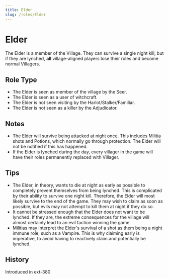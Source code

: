 ```yaml
---
title: Elder
slug: /roles/Elder
---
```


# Elder

The Elder is a member of the Village. They can survive a single night kill, but if they are lynched, **all** village-aligned players lose their roles and become normal Villagers.

## Role Type

- The Elder is seen as member of the village by the Seer.
- The Elder is seen as a user of witchcraft.
- The Elder is not seen visiting by the Harlot/Stalker/Familiar.
- The Elder is not seen as a killer by the Adjudicator.

## Notes

- The Elder will survive being attacked at night once. This includes Militia shots and Potions, which normally go through protection. The Elder will not be notified if this has happened.
- If the Elder is lynched during the day, every villager in the game will have their roles permanently replaced with Villager.

## Tips

- The Elder, in theory, wants to die at night as early as possible to completely prevent themselves from being lynched. This is complicated by their ability to survive one night kill. Therefore, the Elder will most likely survive to the end of the game. They may wish to claim as soon as possible, but evils may not attempt to kill them at night if they do so.
- It cannot be stressed enough that the Elder does not want to be lynched. If they are, the extreme consequences for the village will almost certainly lead to an evil faction winning the game.
- Militias may interpret the Elder's survival of a shot as them being a night immune role, such as a Vampire. This is why claiming early is imperative, to avoid having to reactively claim and potentially be lynched.

## History

<Timeline lineColor="white">
  <Event interval="2020-08-02">Introduced in ext-380</Event>
</Timeline>
